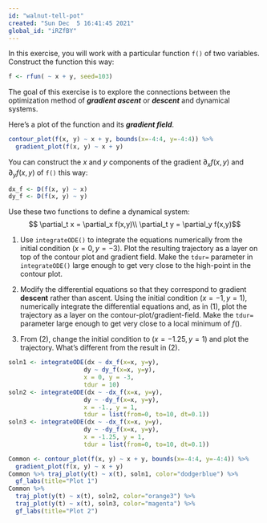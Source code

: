 ```yaml
---
id: "walnut-tell-pot"
created: "Sun Dec  5 16:41:45 2021"
global_id: "iRZfBY"
---
```



In this exercise, you will work with a particular function `f()` of two variables. Construct the function this way:

```r
f <- rfun( ~ x + y, seed=103)
```

The goal of this exercise is to explore the connections between the optimization method of ***gradient ascent*** or ***descent*** and dynamical systems. 

Here's a plot of the function and its ***gradient field***.

```r
contour_plot(f(x, y) ~ x + y, bounds(x=-4:4, y=-4:4)) %>%
  gradient_plot(f(x, y) ~ x + y) 
```

You can construct the $x$ and $y$ components of the gradient $\partial_x f(x,y)$ and $\partial_y f(x,y)$ of `f()` this way:

```r
dx_f <- D(f(x, y) ~ x)
dy_f <- D(f(x, y) ~ y)
```

Use these two functions to define a dynamical system:
$$ \partial_t x = \partial_x f(x,y)\\
\partial_t y = \partial_y f(x,y)$$


1. Use `integrateODE()` to integrate the equations numerically from the initial condition $(x=0, y=-3)$. Plot the resulting trajectory as a layer on top of the contour plot and gradient field. Make the `tdur=` parameter in `integrateODE()` large enough to get very close to the high-point in the contour plot.

2. Modify the differential equations so that they correspond to gradient **descent** rather than ascent. Using the initial condition $(x=-1, y=1)$, numerically integrate the differential equations and, as in (1), plot the trajectory as a layer on the contour-plot/gradient-field. Make the `tdur=` parameter large enough to get very close to a local minimum of $f()$.

3. From (2), change the initial condition to $(x=-1.25, y=1)$ and plot the trajectory. What's different from the result in (2).


<!-- Solution -->
```r
soln1 <- integrateODE(dx ~ dx_f(x=x, y=y), 
                     dy ~ dy_f(x=x, y=y), 
                     x = 0, y = -3,
                     tdur = 10)
soln2 <- integrateODE(dx ~ -dx_f(x=x, y=y), 
                     dy ~ -dy_f(x=x, y=y), 
                     x = -1., y = 1,
                     tdur = list(from=0, to=10, dt=0.1))
soln3 <- integrateODE(dx ~ -dx_f(x=x, y=y), 
                     dy ~ -dy_f(x=x, y=y), 
                     x = -1.25, y = 1,
                     tdur = list(from=0, to=10, dt=0.1))

Common <- contour_plot(f(x, y) ~ x + y, bounds(x=-4:4, y=-4:4)) %>%
  gradient_plot(f(x, y) ~ x + y) 
Common %>% traj_plot(y(t) ~ x(t), soln1, color="dodgerblue") %>%
  gf_labs(title="Plot 1")
Common %>%   
  traj_plot(y(t) ~ x(t), soln2, color="orange3") %>%
  traj_plot(y(t) ~ x(t), soln3, color="magenta") %>%
  gf_labs(title="Plot 2")
```


